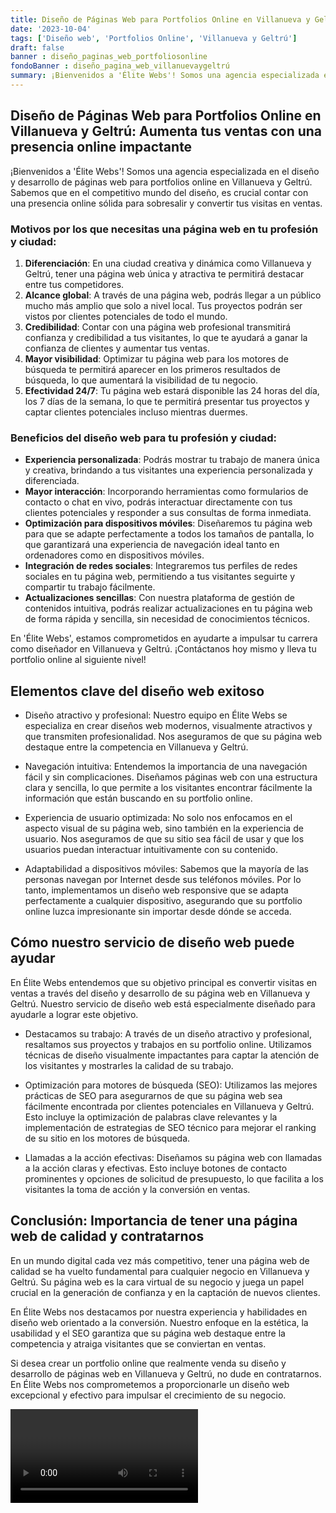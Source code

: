 ```yaml
---
title: Diseño de Páginas Web para Portfolios Online en Villanueva y Geltrú
date: '2023-10-04'
tags: ['Diseño web', 'Portfolios Online', 'Villanueva y Geltrú']
draft: false
banner : diseño_paginas_web_portfoliosonline
fondoBanner : diseño_pagina_web_villanuevaygeltrú
summary: ¡Bienvenidos a 'Élite Webs'! Somos una agencia especializada en el diseño y desarrollo de páginas web para portfolios online en Villanueva y Geltrú. Sabemos que en el competitivo mundo del diseño, es crucial contar con una presencia online sólida para sobresalir y convertir tus visitas en ventas.
---
```


## Diseño de Páginas Web para Portfolios Online en Villanueva y Geltrú: Aumenta tus ventas con una presencia online impactante

¡Bienvenidos a 'Élite Webs'! Somos una agencia especializada en el diseño y desarrollo de páginas web para portfolios online en Villanueva y Geltrú. Sabemos que en el competitivo mundo del diseño, es crucial contar con una presencia online sólida para sobresalir y convertir tus visitas en ventas.

### Motivos por los que necesitas una página web en tu profesión y ciudad:

1. **Diferenciación**: En una ciudad creativa y dinámica como Villanueva y Geltrú, tener una página web única y atractiva te permitirá destacar entre tus competidores.
2. **Alcance global**: A través de una página web, podrás llegar a un público mucho más amplio que solo a nivel local. Tus proyectos podrán ser vistos por clientes potenciales de todo el mundo.
3. **Credibilidad**: Contar con una página web profesional transmitirá confianza y credibilidad a tus visitantes, lo que te ayudará a ganar la confianza de clientes y aumentar tus ventas.
4. **Mayor visibilidad**: Optimizar tu página web para los motores de búsqueda te permitirá aparecer en los primeros resultados de búsqueda, lo que aumentará la visibilidad de tu negocio.
5. **Efectividad 24/7**: Tu página web estará disponible las 24 horas del día, los 7 días de la semana, lo que te permitirá presentar tus proyectos y captar clientes potenciales incluso mientras duermes.

### Beneficios del diseño web para tu profesión y ciudad:

- **Experiencia personalizada**: Podrás mostrar tu trabajo de manera única y creativa, brindando a tus visitantes una experiencia personalizada y diferenciada.
- **Mayor interacción**: Incorporando herramientas como formularios de contacto o chat en vivo, podrás interactuar directamente con tus clientes potenciales y responder a sus consultas de forma inmediata.
- **Optimización para dispositivos móviles**: Diseñaremos tu página web para que se adapte perfectamente a todos los tamaños de pantalla, lo que garantizará una experiencia de navegación ideal tanto en ordenadores como en dispositivos móviles.
- **Integración de redes sociales**: Integraremos tus perfiles de redes sociales en tu página web, permitiendo a tus visitantes seguirte y compartir tu trabajo fácilmente.
- **Actualizaciones sencillas**: Con nuestra plataforma de gestión de contenidos intuitiva, podrás realizar actualizaciones en tu página web de forma rápida y sencilla, sin necesidad de conocimientos técnicos.

En 'Élite Webs', estamos comprometidos en ayudarte a impulsar tu carrera como diseñador en Villanueva y Geltrú. ¡Contáctanos hoy mismo y lleva tu portfolio online al siguiente nivel!

<GifSeo />

<Cta />

## Elementos clave del diseño web exitoso

- Diseño atractivo y profesional: Nuestro equipo en Élite Webs se especializa en crear diseños web modernos, visualmente atractivos y que transmiten profesionalidad. Nos aseguramos de que su página web destaque entre la competencia en Villanueva y Geltrú.

- Navegación intuitiva: Entendemos la importancia de una navegación fácil y sin complicaciones. Diseñamos páginas web con una estructura clara y sencilla, lo que permite a los visitantes encontrar fácilmente la información que están buscando en su portfolio online.

- Experiencia de usuario optimizada: No solo nos enfocamos en el aspecto visual de su página web, sino también en la experiencia de usuario. Nos aseguramos de que su sitio sea fácil de usar y que los usuarios puedan interactuar intuitivamente con su contenido.

- Adaptabilidad a dispositivos móviles: Sabemos que la mayoría de las personas navegan por Internet desde sus teléfonos móviles. Por lo tanto, implementamos un diseño web responsive que se adapta perfectamente a cualquier dispositivo, asegurando que su portfolio online luzca impresionante sin importar desde dónde se acceda.

## Cómo nuestro servicio de diseño web puede ayudar

En Élite Webs entendemos que su objetivo principal es convertir visitas en ventas a través del diseño y desarrollo de su página web en Villanueva y Geltrú. Nuestro servicio de diseño web está especialmente diseñado para ayudarle a lograr este objetivo.

- Destacamos su trabajo: A través de un diseño atractivo y profesional, resaltamos sus proyectos y trabajos en su portfolio online. Utilizamos técnicas de diseño visualmente impactantes para captar la atención de los visitantes y mostrarles la calidad de su trabajo.

- Optimización para motores de búsqueda (SEO): Utilizamos las mejores prácticas de SEO para asegurarnos de que su página web sea fácilmente encontrada por clientes potenciales en Villanueva y Geltrú. Esto incluye la optimización de palabras clave relevantes y la implementación de estrategias de SEO técnico para mejorar el ranking de su sitio en los motores de búsqueda.

- Llamadas a la acción efectivas: Diseñamos su página web con llamadas a la acción claras y efectivas. Esto incluye botones de contacto prominentes y opciones de solicitud de presupuesto, lo que facilita a los visitantes la toma de acción y la conversión en ventas.

## Conclusión: Importancia de tener una página web de calidad y contratarnos

En un mundo digital cada vez más competitivo, tener una página web de calidad se ha vuelto fundamental para cualquier negocio en Villanueva y Geltrú. Su página web es la cara virtual de su negocio y juega un papel crucial en la generación de confianza y en la captación de nuevos clientes.

En Élite Webs nos destacamos por nuestra experiencia y habilidades en diseño web orientado a la conversión. Nuestro enfoque en la estética, la usabilidad y el SEO garantiza que su página web destaque entre la competencia y atraiga visitantes que se conviertan en ventas.

Si desea crear un portfolio online que realmente venda su diseño y desarrollo de páginas web en Villanueva y Geltrú, no dude en contratarnos. En Élite Webs nos comprometemos a proporcionarle un diseño web excepcional y efectivo para impulsar el crecimiento de su negocio.

<Video />

<CtaBot job='Portfolios Online' city='Villanueva y Geltrú'/>

<Gmaps query='Villanueva y Geltrú+españa+maps' />